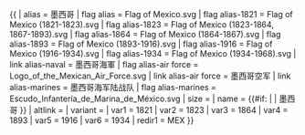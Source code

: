 {{ {{{1<noinclude>|country showdata</noinclude>}}}
| alias = 墨西哥
| flag alias = Flag of Mexico.svg
| flag alias-1821 = Flag of Mexico (1821-1823).svg
| flag alias-1823 = Flag of Mexico (1823-1864, 1867-1893).svg
| flag alias-1864 = Flag of Mexico (1864-1867).svg
| flag alias-1893 = Flag of Mexico (1893-1916).svg
| flag alias-1916 = Flag of Mexico (1916-1934).svg
| flag alias-1934 = Flag of Mexico (1934-1968).svg
| link alias-naval = 墨西哥海軍
| flag alias-air force = Logo_of_the_Mexican_Air_Force.svg
| link alias-air force = 墨西哥空军
| link alias-marines = 墨西哥海军陆战队
| flag alias-marines = Escudo_Infantería_de_Marina_de_México.svg
| size = {{{size|}}}
| name = {{#if: {{{name|}}} | {{{name|}}} | 墨西哥 }}
| altlink = {{{altlink|}}}
| variant = {{{variant|}}}
<noinclude>
| var1 = 1821
| var2 = 1823
| var3 = 1864
| var4 = 1893
| var5 = 1916
| var6 = 1934
| redir1 = MEX
</noinclude>
}}